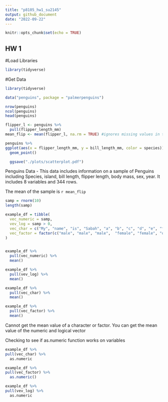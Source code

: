 ```yaml
---
title: "p8105_hw1_su2145"
output: github_document
date: "2022-09-22"
---
```


```r
knitr::opts_chunk$set(echo = TRUE)
```

## HW 1

#Load Libraries 
```r
library(tidyverse)


```
#Get Data 
```r
library(tidyverse)

data("penguins", package = "palmerpenguins")

nrow(penguins)
ncol(penguins)
head(penguins)

flipper_l <- penguins %>%
  pull(flipper_length_mm)
mean_flip <- mean(flipper_l, na.rm = TRUE) #ignores missing values in the mean calculation 

penguins %>%
ggplot(aes(x = flipper_length_mm, y = bill_length_mm, color = species)) + 
  geom_point() 

  ggsave("./plots/scatterplot.pdf")

```

Penguins Data - This data includes information on a sample of Penguins including Species, island, bill length, flipper length, body mass, sex, year. It includes 8 variables and 344 rows. 


The mean of the sample is `r mean_flip`

```r
samp = rnorm(10) 
length(samp)

example_df = tibble(
  vec_numeric = samp,
  vev_log = samp > 0,
  vec_char = c("My", "name", "is", "Sabah", "a", "b", "c", "d", "e", "f"),
  vec_factor = factor(c("male", "male", "male",  "female", "female", "other", "other", "other", "other", "other"))
)


example_df %>%
  pull(vec_numeric) %>%
  mean()

example_df %>%
  pull(vev_log) %>%
  mean() 

example_df %>%
  pull(vec_char) %>%
  mean() 

example_df %>%
  pull(vec_factor) %>%
  mean()


```
Cannot get the mean value of a character or factor. You can get the mean value of the numeric and logical vector 

Checking to see if as.numeric function works on variables 

``` r

example_df %>%
pull(vec_char) %>%
  as.numeric

example_df %>%
pull(vec_factor) %>%
  as.numeric()

example_df %>%
pull(vev_log) %>%
  as.numeric

```


